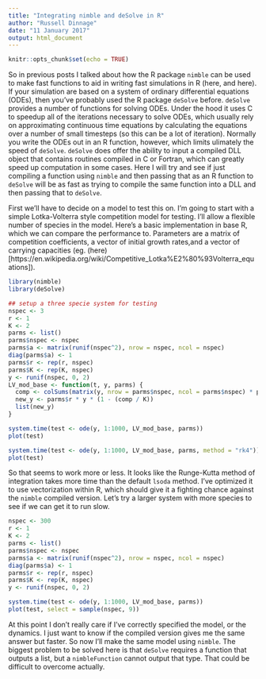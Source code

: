 ```yaml
---
title: "Integrating nimble and deSolve in R"
author: "Russell Dinnage"
date: "11 January 2017"
output: html_document
---
```


```r
knitr::opts_chunk$set(echo = TRUE)
```

So in previous posts I talked about how the R package `nimble` can be used to make fast functions to aid in writing fast simulations in R (here, and here). If your simulation are based on a system of ordinary differential equations (ODEs), then you've probably used the R package `deSolve` before. `deSolve` provides a number of functions for solving ODEs. Under the hood it uses C to speedup all of the iterations necessary to solve ODEs, which usually rely on approximating continuous time equations by calculating the equations over a number of small timesteps (so this can be a lot of iteration). Normally you write the ODEs out in an R function, however, which limits ulimately the speed of `deSolve`. `deSolve` does offer the ability to input a compiled DLL object that contains routines compiled in C or Fortran, which can greatly speed up computation in some cases. Here I will try and see if just compiling a function using `nimble` and then passing that as an R function to `deSolve` will be as fast as trying to compile the same function into a DLL and then passing that to `deSolve`.

First we'll have to decide on a model to test this on. I'm going to start with a simple Lotka-Volterra style competition model for testing. I'll allow a flexible number of species in the model. Here's a basic implementation in base R, which we can compare the performance to. Parameters are a matrix of competition coefficients, a vector of initial growth rates,and a vector of carrying capacities (eg. (here)[https://en.wikipedia.org/wiki/Competitive_Lotka%E2%80%93Volterra_equations]).

```r
library(nimble)
library(deSolve)

## setup a three specie system for testing
nspec <- 3
r <- 1
K <- 2
parms <- list()
parms$nspec <- nspec
parms$a <- matrix(runif(nspec^2), nrow = nspec, ncol = nspec)
diag(parms$a) <- 1
parms$r <- rep(r, nspec)
parms$K <- rep(K, nspec)
y <- runif(nspec, 0, 2)
LV_mod_base <- function(t, y, parms) {
  comp <- colSums(matrix(y, nrow = parms$nspec, ncol = parms$nspec) * parms$a)
  new_y <- parms$r * y * (1 - (comp / K))
  list(new_y)
}

system.time(test <- ode(y, 1:1000, LV_mod_base, parms))
plot(test)

system.time(test <- ode(y, 1:1000, LV_mod_base, parms, method = "rk4"))
plot(test)

```

So that seems to work more or less. It looks like the Runge-Kutta method of integration takes more time than the default `lsoda` method. I've optimized it to use vectorization within R, which should give it a fighting chance against the `nimble` compiled version. Let's try a larger system with more species to see if we can get it to run slow.

```r
nspec <- 300
r <- 1
K <- 2
parms <- list()
parms$nspec <- nspec
parms$a <- matrix(runif(nspec^2), nrow = nspec, ncol = nspec)
diag(parms$a) <- 1
parms$r <- rep(r, nspec)
parms$K <- rep(K, nspec)
y <- runif(nspec, 0, 2)

system.time(test <- ode(y, 1:1000, LV_mod_base, parms))
plot(test, select = sample(nspec, 9))


```
At this point I don't really care if I've correctly specified the model, or the dynamics. I just want to know if the compiled version gives me the same answer but faster. So now I'll make the same model using `nimble`. The biggest problem to be solved here is that `deSolve` requires a function that outputs a list, but a `nimbleFunction` cannot output that type. That could be difficult to overcome actually.
